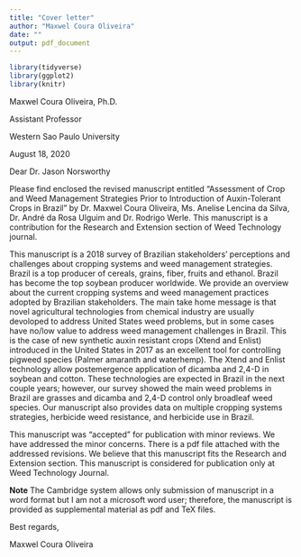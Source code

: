 ```yaml
---
title: "Cover letter"
author: "Maxwel Coura Oliveira"
date: ""
output: pdf_document
---
```





```r
library(tidyverse)
library(ggplot2)
library(knitr)
```




\hfill Maxwel Coura Oliveira, Ph.D.

\hfill Assistant Professor

\hfill Western Sao Paulo University

August 18, 2020


Dear Dr. Jason Norsworthy

Please find enclosed the revised manuscript entitled "Assessment of Crop and Weed Management Strategies Prior to Introduction of Auxin-Tolerant Crops in Brazil" by Dr. Maxwel Coura Oliveira, Ms. Anelise Lencina da Silva, Dr. André da Rosa Ulguim and Dr. Rodrigo Werle. This manuscript is a contribution for the Research and Extension section of Weed Technology journal.

This manuscript is a 2018 survey of Brazilian stakeholders' perceptions and challenges about cropping systems and weed management strategies. Brazil is a top producer of cereals, grains, fiber, fruits and ethanol. Brazil has become the top soybean producer worldwide. We provide an  overview about the current cropping systems and weed management practices adopted by Brazilian stakeholders. The main take home message is that novel agricultural technologies from chemical industry are usually devoloped to address United States weed problems, but in some cases have no/low value to address weed management challenges in Brazil. This is the case of new synthetic auxin resistant crops (Xtend and Enlist) introduced in the United States in 2017 as an excellent tool for controlling pigweed species (Palmer amaranth and waterhemp). The Xtend and Enlist technology allow postemergence application of dicamba and 2,4-D in soybean and cotton. These technologies are expected in Brazil in the next couple years; however, our survey showed the main weed problems in Brazil are grasses and dicamba and 2,4-D control only broadleaf weed species. Our manuscript also provides data on multiple cropping systems strategies, herbicide weed resistance, and herbicide use in Brazil.

This manuscript was "accepted" for publication with minor reviews. We have addressed the minor concerns. There is a pdf file attached with the addressed revisions. We believe that this manuscript fits the Research and Extension section. This manuscript is considered for publication only at Weed Technology Journal. 

**Note** The Cambridge system allows only submission of manuscript in a word format but I am not a microsoft word user; therefore, the manuscript is provided as supplemental material as pdf and TeX files.

Best regards,



\vspace{3cm}



Maxwel Coura Oliveira




